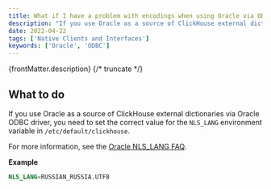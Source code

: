 ```yaml
---
title: What if I have a problem with encodings when using Oracle via ODBC?
description: "If you use Oracle as a source of ClickHouse external dictionaries via Oracle ODBC driver, you need to set the correct value for the `NLS_LANG` environment variable in `/etc/default/clickhouse`."
date: 2022-04-22
tags: ['Native Clients and Interfaces']
keywords: ['Oracle', 'ODBC']
---
```


{frontMatter.description}
{/* truncate */}

## What to do

If you use Oracle as a source of ClickHouse external dictionaries via Oracle ODBC driver, you need to set the correct value for the `NLS_LANG` environment variable in `/etc/default/clickhouse`. 

For more information, see the [Oracle NLS_LANG FAQ](https://www.oracle.com/technetwork/products/globalization/nls-lang-099431.html).

**Example**

``` sql
NLS_LANG=RUSSIAN_RUSSIA.UTF8
```

